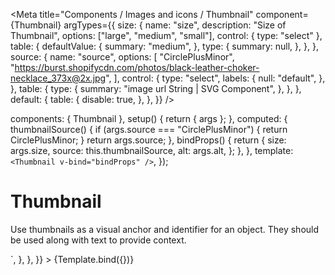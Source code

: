 
<Meta
  title="Components / Images and icons / Thumbnail"
  component={Thumbnail}
  argTypes={{
    size: {
      name: "size",
      description: "Size of Thumbnail",
      options: ["large", "medium", "small"],
      control: { type: "select" },
      table: {
        defaultValue: {
          summary: "medium",
        },
        type: {
          summary: null,
        },
      },
    },
    source: {
      name: "source",
      options: [
        "CirclePlusMinor",
        "https://burst.shopifycdn.com/photos/black-leather-choker-necklace_373x@2x.jpg",
      ],
      control: {
        type: "select",
        labels: {
          null: "default",
        },
      },
      table: {
        type: {
          summary: "image url String | SVG Component",
        },
      },
    },
    default: {
      table: {
        disable: true,
      },
    },
  }}
/>

  components: { Thumbnail },
  setup() {
    return { args };
  },
  computed: {
    thumbnailSource() {
      if (args.source === "CirclePlusMinor") {
        return CirclePlusMinor;
      }
      return args.source;
    },
    bindProps() {
      return {
        size: args.size,
        source: this.thumbnailSource,
        alt: args.alt,
      };
    },
  },
  template: `<Thumbnail v-bind="bindProps" />`,
});

# Thumbnail

Use thumbnails as a visual anchor and identifier for an object. They should be used along with text to provide context.

<Canvas>
  <Story
    name="Thumbnail"
    height="60px"
    args={{
      alt: "Thumbnail example",
      size: "medium",
      source:
        "https://burst.shopifycdn.com/photos/black-leather-choker-necklace_373x@2x.jpg",
    }}
    parameters={{
      docs: {
        source: {
          code: dedent`
            <Thumbnail v-bind="props" />
          `,
        },
      },
    }}
  >
    {Template.bind({})}
  </Story>
</Canvas>

<ArgsTable story="Thumbnail" />
